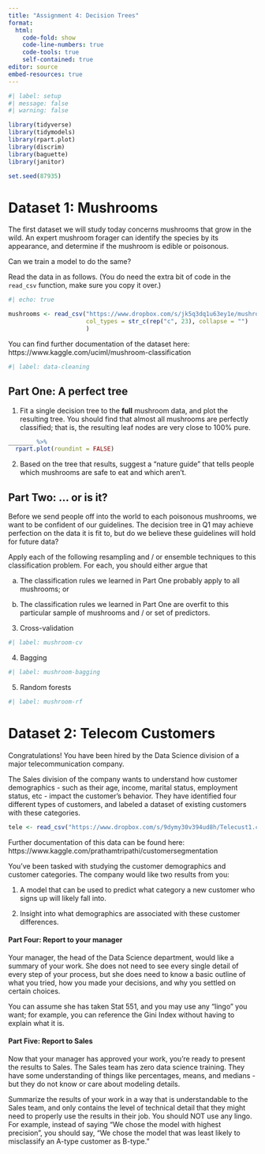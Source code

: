 ```yaml
---
title: "Assignment 4: Decision Trees"
format: 
  html:
    code-fold: show
    code-line-numbers: true
    code-tools: true
    self-contained: true
editor: source
embed-resources: true
---
```


```r
#| label: setup
#| message: false
#| warning: false

library(tidyverse)
library(tidymodels)
library(rpart.plot)
library(discrim)
library(baguette)
library(janitor)

set.seed(87935)
```

# Dataset 1: Mushrooms

The first dataset we will study today concerns mushrooms that grow in the wild. An expert mushroom forager can identify the species by its appearance, and determine if the mushroom is edible or poisonous.

Can we train a model to do the same?

Read the data in as follows. (You do need the extra bit of code in the `read_csv` function, make sure you copy it over.)

```r
#| echo: true

mushrooms <- read_csv("https://www.dropbox.com/s/jk5q3dq1u63ey1e/mushrooms.csv?dl=1",
                      col_types = str_c(rep("c", 23), collapse = "")
                      ) 

```

You can find further documentation of the dataset here: https://www.kaggle.com/uciml/mushroom-classification

```r
#| label: data-cleaning

```

## Part One: A perfect tree

1. Fit a single decision tree to the **full** mushroom data, and plot the resulting tree. You should find that almost all mushrooms are perfectly classified; that is, the resulting leaf nodes are very close to 100% pure.

```r

_______ %>% 
  rpart.plot(roundint = FALSE)
```

2. Based on the tree that results, suggest a "nature guide" that tells people which mushrooms are safe to eat and which aren't.

## Part Two: ... or is it?

Before we send people off into the world to each poisonous mushrooms, we want to be confident of our guidelines. The decision tree in Q1 may achieve perfection on the data it is fit to, but do we believe these guidelines will hold for future data?

Apply each of the following resampling and / or ensemble techniques to this classification problem. For each, you should either argue that

(a) The classification rules we learned in Part One probably apply to all mushrooms; or

(b) The classification rules we learned in Part One are overfit to this particular sample of mushrooms and / or set of predictors.

3. Cross-validation

```r
#| label: mushroom-cv

```



4. Bagging

```r
#| label: mushroom-bagging

```



5. Random forests

```r
#| label: mushroom-rf

```


# Dataset 2: Telecom Customers

Congratulations! You have been hired by the Data Science division of a major telecommunication company.

The Sales division of the company wants to understand how customer demographics - such as their age, income, marital status, employment status, etc - impact the customer's behavior. They have identified four different types of customers, and labeled a dataset of existing customers with these categories.

```r
tele <- read_csv("https://www.dropbox.com/s/9dymy30v394ud8h/Telecust1.csv?dl=1")
```

Further documentation of this data can be found here: https://www.kaggle.com/prathamtripathi/customersegmentation

You've been tasked with studying the customer demographics and customer categories. The company would like two results from you:

1.  A model that can be used to predict what category a new customer who signs up will likely fall into.

2.  Insight into what demographics are associated with these customer differences.

#### Part Four: Report to your manager

Your manager, the head of the Data Science department, would like a summary of your work. She does not need to see every single detail of every step of your process, but she does need to know a basic outline of what you tried, how you made your decisions, and why you settled on certain choices.

You can assume she has taken Stat 551, and you may use any "lingo" you want; for example, you can reference the Gini Index without having to explain what it is.

#### Part Five: Report to Sales

Now that your manager has approved your work, you're ready to present the results to Sales. The Sales team has zero data science training. They have some understanding of things like percentages, means, and medians - but they do not know or care about modeling details.

Summarize the results of your work in a way that is understandable to the Sales team, and only contains the level of technical detail that they might need to properly use the results in their job. You should NOT use any lingo. For example, instead of saying "We chose the model with highest precision", you should say, "We chose the model that was least likely to misclassify an A-type customer as B-type."
